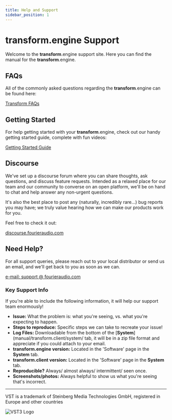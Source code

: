 ```yaml
---
title: Help and Support
sidebar_position: 1
---
```


# transform.engine Support

Welcome to the **transform**.engine support site. Here you can find the manual for the **transform**.engine.

## FAQs

All of the commonly asked questions regarding the **transform**.engine can be found here:

<a class="button button--lg button--primary" href="../manual/tech-faqs">Transform FAQs</a>

## Getting Started

For help getting started with your **transform**.engine, check out our handy getting started guide, complete with fun videos:

<a class="button button--lg button--primary" href="../manual/getting-started">Getting Started Guide</a>

## Discourse

We've set up a discourse forum where you can share thoughts, ask questions, and discuss feature requests.
Intended as a relaxed place for our team and our community to converse on an open platform, we'll be on hand
to chat and help answer any non-urgent questions.

It's also the best place to post any (naturally, incredibly rare...) bug reports you may have; we
truly value hearing how we can make our products work for you.

Feel free to check it out:

<a class="button button--lg button--primary" href="https://discourse.fourieraudio.com">discourse.fourieraudio.com</a>

## Need Help?

For all support queries, please reach out to your local distributor or send us an email, and we'll get back to you as soon as we can.

<a class="button button--lg button--primary" href="mailto:support@fourieraudio.com">e-mail: support @ fourieraudio.com</a>

### Key Support Info

If you're able to include the following information, it will help our support team enormously!

- **Issue:** What the problem is: what you're seeing, vs. what you're expecting to happen.
- **Steps to reproduce:** Specific steps we can take to recreate your issue!
- **Log Files:** Downloadable from the bottom of the [**System**](manual/transform.client/system/ tab, it will be in a zip file format and appreciate if you could attach to your email.
- **transform.engine version:** Located in the 'Software' page in the **System** tab.
- **transform.client version:** Located in the 'Software' page in the **System** tab.
- **Reproducible?** Always/ almost always/ intermittent/ seen once.
- **Screenshots/photos:** Always helpful to show us what you're seeing that's incorrect.

---

VST is a trademark of Steinberg Media Technologies GmbH, registered in Europe and other countries

![VST3 Logo](/img/vst.png)
